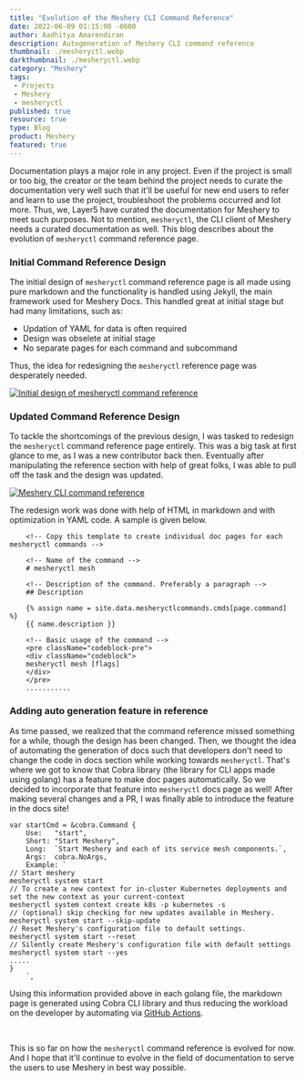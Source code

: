 ---
title: "Evolution of the Meshery CLI Command Reference"
date: 2022-06-09 01:15:00 -0600
author: Aadhitya Amarendiran
description: Autogeneration of Meshery CLI command reference
thumbnail: ./mesheryctl.webp
darkthumbnail: ./mesheryctl.webp
category: "Meshery"
tags:
 - Projects
 - Meshery
 - mesheryctl
published: true
resource: true
type: Blog
product: Meshery
featured: true
---





<BlogWrapper>

<div className="intro">
<p>Documentation plays a major role in any project. Even if the project is small or too big, the creator or the team behind the project needs to curate the documentation very well such that it'll be useful for new end users to refer and learn to use the project, troubleshoot the problems occurred and lot more. Thus, we, Layer5 have curated the documentation for Meshery to meet such purposes. Not to mention, <code>mesheryctl</code>, the CLI client of Meshery needs a curated documentation as well. This blog describes about the evolution of <code>mesheryctl</code> command reference page. </p>
</div>

<h3>Initial Command Reference Design</h3>
<p>
The initial design of <code>mesheryctl</code> command reference page is all made using pure markdown and the functionality is handled using Jekyll, the main framework used for Meshery Docs. This handled great at initial stage but had many limitations, such as:
    <ul>
        <li>Updation of YAML for data is often required</li>
        <li>Design was obselete at initial stage</li>
        <li>No separate pages for each command and subcommand</li>
    </ul>
    Thus, the idea for redesigning the <code>mesheryctl</code> reference page was desperately needed.
    </p>
    <p><a href="https://docs.meshery.io" alt="Meshery Documentation" target="_parent">
    <img src = {oldDesign} className="image-center-shadow" alt="Initial design of mesheryctl command reference" /></a></p>

<h3>Updated Command Reference Design</h3>
<p>To tackle the shortcomings of the previous design, I was tasked to redesign the <code>mesheryctl</code> command reference page entirely. This was a big task at first glance to me, as I was a new contributor back then. Eventually after manipulating the reference section with help of great folks, I was able to pull off the task and the design was updated. </p> 
<p>
    <a href="https://docs.meshery.io" alt="Meshery Documentation">
<img src={newDesign} className="image-center-shadow" alt="Meshery CLI command reference" /></a>
</p>
<p>The redesign work was done with help of HTML in markdown and with optimization in YAML code. A sample is given below.</p>

```
    <!-- Copy this template to create individual doc pages for each mesheryctl commands -->

    <!-- Name of the command -->
    # mesheryctl mesh

    <!-- Description of the command. Preferably a paragraph -->
    ## Description

    {% assign name = site.data.mesheryctlcommands.cmds[page.command] %}
    {{ name.description }}

    <!-- Basic usage of the command -->
    <pre className="codeblock-pre">
    <div className="codeblock">
    mesheryctl mesh [flags] 
    </div>
    </pre>
    ...........
```

<h3>Adding auto generation feature in reference</h3>
<p>As time passed, we realized that the command reference missed something for a while, though the design has been changed. Then, we thought the idea of automating the generation of docs such that developers don't need to change the code in docs section while working towards <code>mesheryctl</code>. That's where we got to know that Cobra library (the library for CLI apps made using golang) has a feature to make doc pages automatically. So we decided to incorporate that feature into <code>mesheryctl</code> docs page as well! After making several changes and a PR, I was finally able to introduce the feature in the docs site!</p>

```
var startCmd = &cobra.Command {
	Use:   "start",
	Short: "Start Meshery",
	Long:  `Start Meshery and each of its service mesh components.`,
	Args:  cobra.NoArgs,
	Example: `
// Start meshery
mesheryctl system start
// To create a new context for in-cluster Kubernetes deployments and set the new context as your current-context
mesheryctl system context create k8s -p kubernetes -s
// (optional) skip checking for new updates available in Meshery.
mesheryctl system start --skip-update
// Reset Meshery's configuration file to default settings.
mesheryctl system start --reset
// Silently create Meshery's configuration file with default settings
mesheryctl system start --yes
.....
}
	`,
```

<p>Using this information provided above in each golang file, the markdown page is generated using Cobra CLI library and thus reducing the workload on the developer by automating via <a href="https://github.com/meshery/meshery/blob/master/.github/workflows/mesheryctl-ci.yml#L73">GitHub Actions</a>.</p>
<br />
<p>This is so far on how the <code>mesheryctl</code> command reference is evolved for now. And I hope that it'll continue to evolve in the field of documentation to serve the users to use Meshery in best way possible.</p>
</BlogWrapper>

